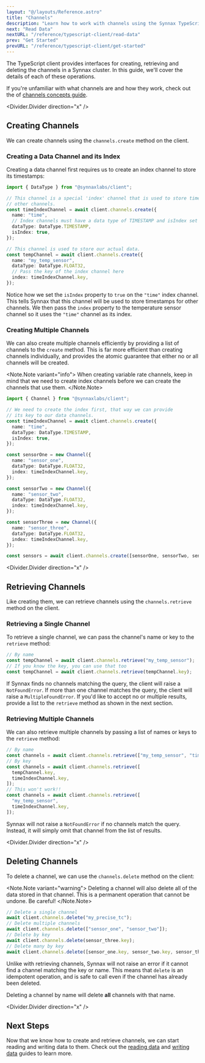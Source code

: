 ```yaml
---
layout: "@/layouts/Reference.astro"
title: "Channels"
description: "Learn how to work with channels using the Synnax TypeScript client."
next: "Read Data"
nextURL: "/reference/typescript-client/read-data"
prev: "Get Started"
prevURL: "/reference/typescript-client/get-started"
---
```



The TypeScript client provides interfaces for creating, retrieving and deleting
the channels in a Synnax cluster. In this guide, we'll cover the details of each
of these operations.

If you're unfamiliar with what channels are and how they work, check out the of
[channels concepts guide](/reference/concepts/channels).

<Divider.Divider direction="x" />

## Creating Channels

We can create channels using the `channels.create` method on the client.

### Creating a Data Channel and its Index

Creating a data channel first requires us to create an index channel to store its
timestamps:

```typescript
import { DataType } from "@synnaxlabs/client";

// This channel is a special 'index' channel that is used to store timestamps for
// other channels.
const timeIndexChannel = await client.channels.create({
  name: "time",
  // Index channels must have a data type of TIMESTAMP and isIndex set to true
  dataType: DataType.TIMESTAMP,
  isIndex: true,
});

// This channel is used to store our actual data.
const tempChannel = await client.channels.create({
  name: "my_temp_sensor",
  dataType: DataType.FLOAT32,
  // Pass the key of the index channel here
  index: timeIndexChannel.key,
});
```

Notice how we set the `isIndex` property to `true` on the `"time"` index
channel. This tells Synnax that this channel will be used to store timestamps
for other channels. We then pass the `index` property to the temperature sensor
channel so it uses the `"time"` channel as its index.

### Creating Multiple Channels

We can also create multiple channels efficiently by providing a list of channels
to the `create` method. This is far more efficient than creating channels
individually, and provides the atomic guarantee that either no or all channels
will be created.

<Note.Note variant="info">
  When creating variable rate channels, keep in mind that we need to create index
  channels before we can create the channels that use them.
</Note.Note>

```typescript
import { Channel } from "@synnaxlabs/client";

// We need to create the index first, that way we can provide
// its key to our data channels.
const timeIndexChannel = await client.channels.create({
  name: "time",
  dataType: DataType.TIMESTAMP,
  isIndex: true,
});

const sensorOne = new Channel({
  name: "sensor_one",
  dataType: DataType.FLOAT32,
  index: timeIndexChannel.key,
});

const sensorTwo = new Channel({
  name: "sensor_two",
  dataType: DataType.FLOAT32,
  index: timeIndexChannel.key,
});

const sensorThree = new Channel({
  name: "sensor_three",
  dataType: DataType.FLOAT32,
  index: timeIndexChannel.key,
});

const sensors = await client.channels.create([sensorOne, sensorTwo, sensorThree]);
```

<Divider.Divider direction="x" />

## Retrieving Channels

Like creating them, we can retrieve channels using the `channels.retrieve` method on
the client.

### Retrieving a Single Channel

To retrieve a single channel, we can pass the channel's name or key to the `retrieve`
method:

```typescript
// By name
const tempChannel = await client.channels.retrieve("my_temp_sensor");
// If you know the key, you can use that too
const tempChannel = await client.channels.retrieve(tempChannel.key);
```

If Synnax finds no channels matching the query, the client will raise a
`NotFoundError`. If more than one channel matches the query, the client will
raise a `MultipleFoundError`. If you'd like to accept no or multiple results,
provide a list to the `retrieve` method as shown in the next section.

### Retrieving Multiple Channels

We can also retrieve multiple channels by passing a list of names or keys to the
`retrieve` method:

```typescript
// By name
const channels = await client.channels.retrieve(["my_temp_sensor", "time"]);
// By key
const channels = await client.channels.retrieve([
  tempChannel.key,
  timeIndexChannel.key,
]);
// This won't work!!
const channels = await client.channels.retrieve([
  "my_temp_sensor",
  timeIndexChannel.key,
]);
```

Synnax will not raise a `NotFoundError` if no channels match the query. Instead,
it will simply omit that channel from the list of results.

<Divider.Divider direction="x" />

## Deleting Channels

To delete a channel, we can use the `channels.delete` method on the client:

<Note.Note variant="warning">
  Deleting a channel will also delete all of the data stored in that channel. This is a
  permanent operation that cannot be undone. Be careful!
</Note.Note>

```typescript
// Delete a single channel
await client.channels.delete("my_precise_tc");
// Delete multiple channels
await client.channels.delete(["sensor_one", "sensor_two"]);
// Delete by key
await client.channels.delete(sensor_three.key);
// Delete many by key
await client.channels.delete([sensor_one.key, sensor_two.key, sensor_three.key]);
```

Unlike with retrieving channels, Synnax will not raise an error if it cannot
find a channel matching the key or name. This means that `delete` is an
idempotent operation, and is safe to call even if the channel has already been
deleted.

Deleting a channel by name will delete **all** channels with that name.

<Divider.Divider direction="x" />

## Next Steps

Now that we know how to create and retrieve channels, we can start reading and
writing data to them. Check out the [reading data](read-data) and [writing
data](write-data) guides to learn more.
